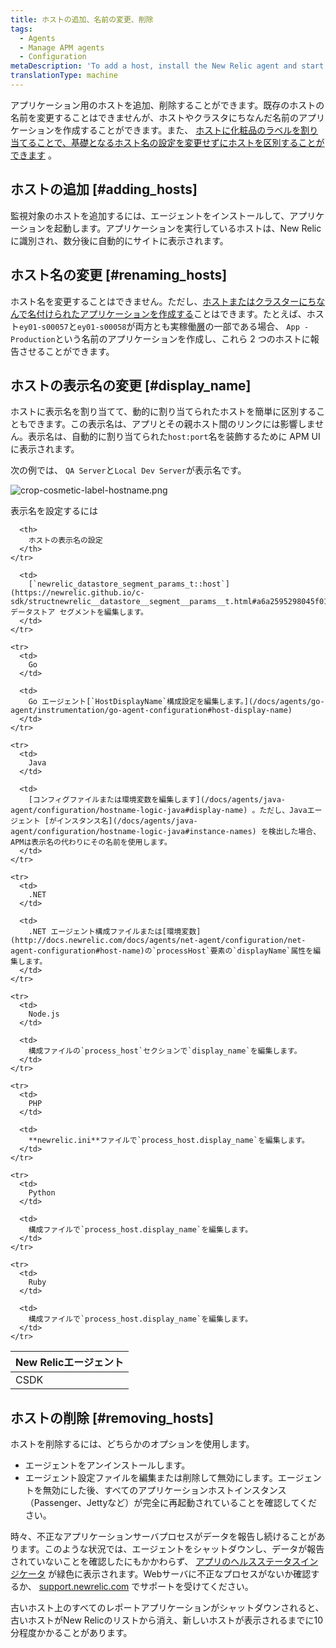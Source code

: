 ```yaml
---
title: ホストの追加、名前の変更、削除
tags:
  - Agents
  - Manage APM agents
  - Configuration
metaDescription: 'To add a host, install the New Relic agent and start your app. To remove a host, uninstall or disable the agent first.'
translationType: machine
---
```



アプリケーション用のホストを追加、削除することができます。既存のホストの名前を変更することはできませんが、ホストやクラスタにちなんだ名前のアプリケーションを作成することができます。また、 [ホストに化粧品のラベルを割り当てることで、基礎となるホスト名の設定を変更せずにホストを区別することができます](#display_name) 。

## ホストの追加 [#adding_hosts]

監視対象のホストを追加するには、エージェントをインストールして、アプリケーションを起動します。アプリケーションを実行しているホストは、New Relic に識別され、数分後に自動的にサイトに表示されます。

## ホスト名の変更 [#renaming_hosts]

ホスト名を変更することはできません。ただし、[ホストまたはクラスターにちなんで名付けられたアプリケーションを作成する](/docs/site/renaming-applications)ことはできます。たとえば、ホスト`ey01-s00057`と`ey01-s00058`が両方とも実稼働[層](/docs/accounts-partnerships/education/getting-started-new-relic/glossary#tier)の一部である場合、 `App - Production`という名前のアプリケーションを作成し、これら 2 つのホストに報告させることができます。

## ホストの表示名の変更 [#display_name]

ホストに表示名を割り当てて、動的に割り当てられたホストを簡単に区別することもできます。この表示名は、アプリとその親ホスト間のリンクには影響しません。表示名は、自動的に割り当てられた`host:port`名を装飾するために APM UI に表示されます。

次の例では、 `QA Server`と`Local Dev Server`が表示名です。

<img
  title="crop-cosmetic-label-hostname.png"
  alt="crop-cosmetic-label-hostname.png"
  src={apmHostNameDisplay}
/>

表示名を設定するには

<table>
  <thead>
    <tr>
      <th style={{ width: "150px" }}>
        New Relicエージェント
      </th>

      <th>
        ホストの表示名の設定
      </th>
    </tr>
  </thead>

  <tbody>
    <tr>
      <td>
        CSDK
      </td>

      <td>
        [`newrelic_datastore_segment_params_t::host`](https://newrelic.github.io/c-sdk/structnewrelic__datastore__segment__params__t.html#a6a2595298045f0174b9b9c39ea31b6eb)データストア セグメントを編集します。
      </td>
    </tr>

    <tr>
      <td>
        Go
      </td>

      <td>
        Go エージェント[`HostDisplayName`構成設定を編集します。](/docs/agents/go-agent/instrumentation/go-agent-configuration#host-display-name)
      </td>
    </tr>

    <tr>
      <td>
        Java
      </td>

      <td>
        [コンフィグファイルまたは環境変数を編集します](/docs/agents/java-agent/configuration/hostname-logic-java#display-name) 。ただし、Javaエージェント [がインスタンス名](/docs/agents/java-agent/configuration/hostname-logic-java#instance-names) を検出した場合、APMは表示名の代わりにその名前を使用します。
      </td>
    </tr>

    <tr>
      <td>
        .NET
      </td>

      <td>
        .NET エージェント構成ファイルまたは[環境変数](http://docs.newrelic.com/docs/agents/net-agent/configuration/net-agent-configuration#host-name)の`processHost`要素の`displayName`属性を編集します。
      </td>
    </tr>

    <tr>
      <td>
        Node.js
      </td>

      <td>
        構成ファイルの`process_host`セクションで`display_name`を編集します。
      </td>
    </tr>

    <tr>
      <td>
        PHP
      </td>

      <td>
        **newrelic.ini**ファイルで`process_host.display_name`を編集します。
      </td>
    </tr>

    <tr>
      <td>
        Python
      </td>

      <td>
        構成ファイルで`process_host.display_name`を編集します。
      </td>
    </tr>

    <tr>
      <td>
        Ruby
      </td>

      <td>
        構成ファイルで`process_host.display_name`を編集します。
      </td>
    </tr>
  </tbody>
</table>

## ホストの削除 [#removing_hosts]

ホストを削除するには、どちらかのオプションを使用します。

* [](/docs/agents/manage-apm-agents/installation/uninstall-agent)エージェントをアンインストールします。
* エージェント設定ファイルを編集または削除して無効にします。エージェントを無効にした後、すべてのアプリケーションホストインスタンス（Passenger、Jettyなど）が完全に再起動されていることを確認してください。

時々、不正なアプリケーションサーバプロセスがデータを報告し続けることがあります。このような状況では、エージェントをシャットダウンし、データが報告されていないことを確認したにもかかわらず、 [アプリのヘルスステータスインジケータ](/docs/using-new-relic/welcome-new-relic/getting-started/glossary#health-status) が緑色に表示されます。Webサーバに不正なプロセスがないか確認するか、 [support.newrelic.com](https://support.newrelic.com "リンクが新しいウィンドウで開きます") でサポートを受けてください。

古いホスト上のすべてのレポートアプリケーションがシャットダウンされると、古いホストがNew Relicのリストから消え、新しいホストが表示されるまでに10分程度かかることがあります。
